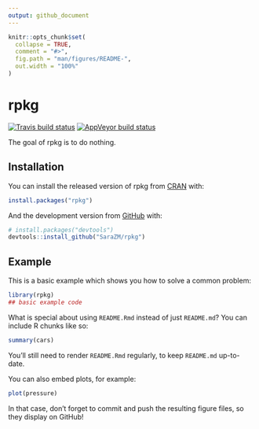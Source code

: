 ```yaml
---
output: github_document
---
```


<!-- README.md is generated from README.Rmd. Please edit that file -->

```r
knitr::opts_chunk$set(
  collapse = TRUE,
  comment = "#>",
  fig.path = "man/figures/README-",
  out.width = "100%"
)
```
# rpkg

<!-- badges: start -->
[![Travis build status](https://travis-ci.org/SaraZM/rpkg.svg?branch=master)](https://travis-ci.org/SaraZM/rpkg)
[![AppVeyor build status](https://ci.appveyor.com/api/projects/status/github/SaraZM/rpkg?branch=master&svg=true)](https://ci.appveyor.com/project/SaraZM/rpkg)
<!-- badges: end -->

The goal of rpkg is to do nothing. 

## Installation

You can install the released version of rpkg from [CRAN](https://CRAN.R-project.org) with:

``` r
install.packages("rpkg")
```

And the development version from [GitHub](https://github.com/) with:

``` r
# install.packages("devtools")
devtools::install_github("SaraZM/rpkg")
```
## Example

This is a basic example which shows you how to solve a common problem:

```r
library(rpkg)
## basic example code
```

What is special about using `README.Rmd` instead of just `README.md`? You can include R chunks like so:

```r
summary(cars)
```

You'll still need to render `README.Rmd` regularly, to keep `README.md` up-to-date.

You can also embed plots, for example:

```r
plot(pressure)
```

In that case, don't forget to commit and push the resulting figure files, so they display on GitHub!

